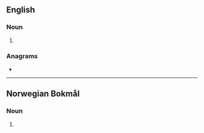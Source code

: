 {{also|Hotspots|hot spots}}
==English==

===Noun===
{{head|en|noun plural form}}

# {{plural of|hotspot|lang=en}}

===Anagrams===
* {{anagrams|en|a=hoopsstt|postshot|pot shots|potshots|shot spot|shot-spot|shotspot}}

----
==Norwegian Bokmål==

===Noun===
{{head|nb|noun form|g=m}}

# {{inflection of|hotspot||indef|p|lang=nb}}